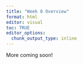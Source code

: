 ```yaml
---
title: "Week 8 Overview"
format: html
editor: visual
toc: TRUE
editor_options: 
  chunk_output_type: inline
---
```


More coming soon!